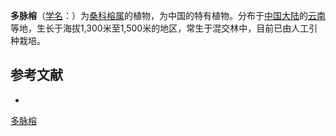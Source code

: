 {{Speciesbox
| name = 多脉榕
| status = 
| status_system = 
| image =
| genus = Ficus
| species = polynervis
| authority = S. S. Chang
}}

'''多脉榕'''（[[学名|学名]]：{{lang|la|''Ficus polynervis''}}）为[[桑科|桑科]][[榕属|榕属]]的植物，为中国的特有植物。分布于[[中国大陆|中国大陆]]的[[云南|云南]]等地，生长于海拔1,300米至1,500米的地区，常生于混交林中，目前已由人工引种栽培。

== 参考文献 ==
<div class="references-small">
* {{cite web| url =http://www.bioinfo.cn/db05/KmzwSpecies.php?action=view&id=13655| title =多脉榕| work =《中国高等植物数据库全库》| publisher =中国科学院微生物研究所| author =昆明植物研究所| accessdate =2009-02-24| deadurl =yes| archiveurl =https://web.archive.org/web/20160305033537/http://www.bioinfo.cn/db05/KmzwSpecies.php?action=view&id=13655| archivedate =2016-03-05}}
</div>
{{Taxonbar|from=Q10932925}}

[[Category:榕属|多脉榕]]


{{植物小作品}}